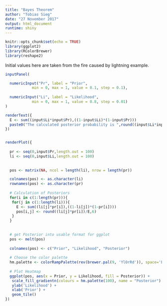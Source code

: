 ```yaml
---
title: "Bayes Theorem"
author: "Tobias Sieg"
date: "27 November 2017"
output: html_document
runtime: shiny
---
```


```r
knitr::opts_chunk$set(echo = TRUE)
library(ggplot2)
library(RColorBrewer)
library(reshape2)
```


Initial values here are taken from the fire caused by lightning example.

```r
inputPanel(

  numericInput("Pr", label = "Prior",
            min = 0, max = 1, value = 0.1, step = 0.1),
  
  numericInput("Li", label = "Likelihood",
            min = 0, max = 1, value = 0.8, step = 0.01)
)

renderText({
  E <- sum((input$Li*input$Pr),((1-input$Li)*(1-input$Pr)))
  paste0("The calculated posterior probability is ",round((input$Li*input$Pr)/E,6), " (Probability that the fire was caused by a lightning given that a eyewitness claimed he/she has seen it.)")
})


renderPlot({
  
  pr <- seq(0,input$Pr,length.out = 100)
  li <- seq(0,input$Li,length.out = 100)
  
  
  pos <- matrix(NA, ncol = length(li), nrow = length(pr))       

  colnames(pos) <- as.character(li)
  rownames(pos) <- as.character(pr)
  
  # Calculation of Posteriors
  for(i in c(1:length(pr))){
   for(j in c(1:length(li))){
     E <- sum((li[j]*pr[i]),((1-li[j])*(1-pr[i])))
     pos[i,j] <- round((li[j]*pr[i])/E,6)
   }
  }
  
  
  # get Posterior into usable format for ggplot
  pos <- melt(pos)
  
  colnames(pos) <- c("Prior", "Likelihood", "Posterior")
  
  # Choose the color palette
  hm.palette <- colorRampPalette(rev(brewer.pal(9, 'YlOrRd')), space='Lab')
  
  # Plot Heatmap
  ggplot(pos, aes(x = Prior, y = Likelihood, fill = Posterior)) +
   scale_fill_gradientn(colours = hm.palette(100), name = "Posterior") +
   ylab('Likelihood') +
   xlab('Prior') +
   geom_tile()
})

```